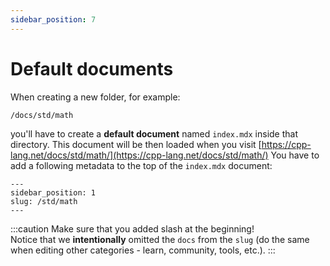```yaml
---
sidebar_position: 7
---
```


# Default documents

When creating a new folder, for example:

```
/docs/std/math
```

you'll have to create a **default document** named `index.mdx` inside that directory.
This document will be then loaded when you visit [https://cpp-lang.net/docs/std/math/](https://cpp-lang.net/docs/std/math/)
You have to add a following metadata to the top of the `index.mdx` document:

```mdx
---
sidebar_position: 1
slug: /std/math
---
```

:::caution
Make sure that you added slash at the beginning!  
Notice that we **intentionally** omitted the `docs` from the `slug` (do the same when editing other categories - learn, community, tools, etc.).
:::